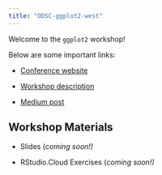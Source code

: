 ```yaml
---
title: "ODSC-ggplot2-west"
---
```


Welcome to the `ggplot2` workshop!

Below are some important links:

-   [Conference website](https://odsc.com/california/)

-   [Workshop description](https://odsc.com/speakers/data-visualization-with-ggplot2/)

-   [Medium post](https://odsc.medium.com/a-beginners-guide-to-ggplot2-82586d116c70)

## Workshop Materials

-   Slides (*coming soon!)*

-   RStudio.Cloud Exercises (*coming soon!)*
